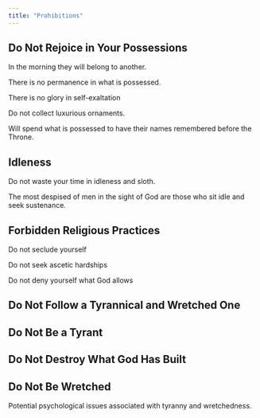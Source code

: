 ```yaml
---
title: "Prohibitions"
---
```


## Do Not Rejoice in Your Possessions

In the morning they will belong to another.

There is no permanence in what is possessed.

There is no glory in self-exaltation

Do not collect luxurious ornaments.

Will spend what is possessed to have their names remembered before the Throne.

## Idleness

Do not waste your time in idleness and sloth.

The most despised of men in the sight of God are those who sit idle and seek sustenance.

## Forbidden Religious Practices

Do not seclude yourself

Do not seek ascetic hardships

Do not deny yourself what God allows

## Do Not Follow a Tyrannical and Wretched One

## Do Not Be a Tyrant

## Do Not Destroy What God Has Built

## Do Not Be Wretched

Potential psychological issues associated with tyranny and wretchedness.
